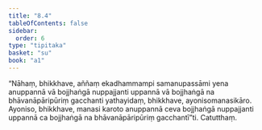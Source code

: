 ```yaml
---
title: "8.4"
tableOfContents: false
sidebar:
  order: 6
type: "tipitaka"
basket: "su"
book: "a1"
---
```



<DynamicBreadcrumb />

<Division number="74" book="a1">

<Paragraph number="156" book="a1">
“Nāhaṃ, bhikkhave, aññaṃ ekadhammampi samanupassāmi yena anuppannā vā bojjhaṅgā nuppajjanti uppannā vā bojjhaṅgā na bhāvanāpāripūriṃ gacchanti yathayidaṃ, bhikkhave, ayonisomanasikāro. Ayoniso, bhikkhave, manasi karoto anuppannā ceva bojjhaṅgā nuppajjanti uppannā ca bojjhaṅgā na bhāvanāpāripūriṃ gacchantī”ti.

</Paragraph>
</Division>

<Paragraph number="157" type="center" book="a1">
Catutthaṃ.
</Paragraph>
